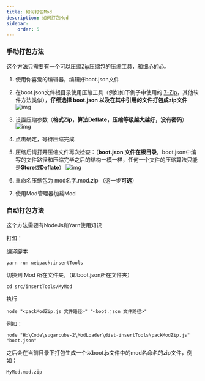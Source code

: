 ```yaml
---
title: 如何打包Mod
description: 如何打包Mod
sidebar:
    order: 5
---
```



### 手动打包方法

这个方法只需要有一个可以压缩Zip压缩包的压缩工具，和细心的心。

<Steps>

1. 使用你喜爱的编辑器，编辑好boot.json文件
2. 在boot.json文件根目录使用压缩工具（例如如下例子中使用的 [7-Zip](https://github.com/Lyoko-Jeremie/sugarcube-2-ModLoader/blob/master/7-zip.org)，其他软件方法类似），**仔细选择 boot.json 以及在其中引用的文件打包成zip文件**
![img](../../../../assets/pack-mod_step1.png)

3. 设置压缩参数（**格式Zip，算法Deflate，压缩等级越大越好，没有密码**）
![img](../../../../assets/pack-mod_step2.png)

4. 点击确定，等待压缩完成
5. 压缩后请打开压缩文件再次检查：（**boot.json 文件在根目录**，boot.json中编写的文件路径和压缩完毕之后的结构一模一样，任何一个文件的压缩算法只能是**Store**或**Deflate**）
![img](../../../../assets/pack-mod_step3.png)

6. 重命名压缩包为 mod名字.mod.zip （这一步**可选**）
7. 使用Mod管理器加载Mod
</Steps>

### 自动打包方法

这个方法需要有NodeJs和Yarn使用知识

打包：

编译脚本

```shell
yarn run webpack:insertTools
```

切换到 Mod 所在文件夹，（即boot.json所在文件夹）
```shell
cd src/insertTools/MyMod
```

执行

```shell
node "<packModZip.js 文件路径>" "<boot.json 文件路径>"
```

例如：

```shell
node "H:\Code\sugarcube-2\ModLoader\dist-insertTools\packModZip.js" "boot.json"
```

之后会在当前目录下打包生成一个以boot.js文件中的mod名命名的zip文件，例如：

```
MyMod.mod.zip
```
